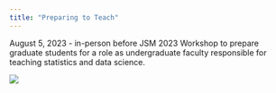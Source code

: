 ```yaml
---
title: "Preparing to Teach"
---
```


August 5, 2023 - in-person before JSM 2023 Workshop to prepare graduate students for a role as undergraduate faculty responsible for teaching statistics and data science.

![](images/toronto.jpg)
